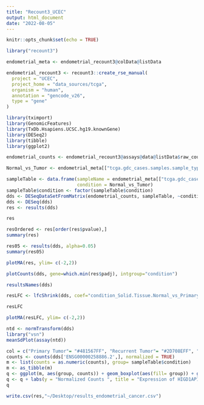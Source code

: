 ```yaml
---
title: "Recount3_UCEC"
output: html_document
date: "2022-08-05"
---
```


```r
knitr::opts_chunk$set(echo = TRUE)
```

```r
library("recount3")
```
```r
endometrial_meta <- endometrial_recount3@colData@listData
```


```r
endometrial_recount3 <- recount3::create_rse_manual(
  project = "UCEC",
  project_home = "data_sources/tcga",
  organism = "human",
  annotation = "gencode_v26",
  type = "gene"
)
```
```r
library(tximport)
library(GenomicFeatures)
library(TxDb.Hsapiens.UCSC.hg19.knownGene)
library(DESeq2)
library(tibble)
library(ggplot2)
```


```r
endometrial_counts <- endometrial_recount3@assays@data@listData$raw_counts
```

```r
Normal_vs_Tumor <- endometrial_meta[["tcga.gdc_cases.samples.sample_type"]]
```

```r
sampleTable <- data.frame(sampleName = endometrial_meta[["tcga.gdc_cases.case_id"]],
                          condition = Normal_vs_Tumor)
sampleTable$condition <- factor(sampleTable$condition)
dds <- DESeqDataSetFromMatrix(endometrial_counts, sampleTable, ~condition)
dds <- DESeq(dds)
res <- results(dds)
```
```r
res
```
```r
resOrdered <- res[order(res$pvalue),]
summary(res)
```

```r
res05 <- results(dds, alpha=0.05)
summary(res05)
```

```r
plotMA(res, ylim= c(-2,2))
```
```r
plotCounts(dds, gene=which.min(res$padj), intgroup="condition")
```
```r
resultsNames(dds)
```

```r
resLFC <- lfcShrink(dds, coef="condition_Solid.Tissue.Normal_vs_Primary.Tumor")
```
```r
resLFC
```


```r
plotMA(resLFC, ylim= c(-2,2))
```
```r
ntd <- normTransform(dds)
library("vsn")
meanSdPlot(assay(ntd))
```
```r
col = c("Primary Tumor"= "#481567FF", "Recurrent Tumor"= "#2D708EFF", "Solid Tissue Normal"= "#29AF7FFF")
counts <- counts(dds['ENSG00000258886.2',], normalized = TRUE)
m <- list(counts = as.numeric(counts), group= sampleTable$condition)
m <- as_tibble(m)
q <- ggplot(m, aes(group, counts)) + geom_boxplot(aes(fill= group)) + geom_jitter(width = 0.1) + aes(color= group) + scale_fill_manual(values = alpha(col,.3)) +scale_color_manual(values = alpha(col, 1.0)) + theme(text = element_text(size = 13)) + theme(axis.text.y = element_text(size = 17)) + theme(legend.position="none")
q <- q + labs(y = "Normalized Counts ", title = "Expression of HIGD1AP17")
q
```
```r
write.csv(res,"~/Desktop/results_endometrial_cancer.csv")
```

